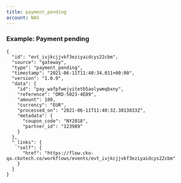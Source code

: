```yaml
---
title: payment_pending
account: NAS
---
```


### Example: Payment pending

    {
      "id": "evt_ivjkcjjvkf3eziyaidcys22cbm",
      "source": "gateway",
      "type": "payment_pending",
      "timestamp": "2021-06-11T11:40:34.011+00:00",
      "version": "1.0.9",
      "data": {
        "id": "pay_wafpfwejyitetb5aolywmqbxny",
        "reference": "ORD-5023-4E89",
        "amount": 100,
        "currency": "EUR",
        "processed_on": "2021-06-11T11:40:32.3813833Z",
        "metadata": {
          "coupon_code": "NY2018",
          "partner_id": "123989"
        }
      },
      "_links": {
        "self": {
          "href": "https://flow.cko-qa.ckotech.co/workflows/events/evt_ivjkcjjvkf3eziyaidcys22cbm"
        }
      }
    }

  
